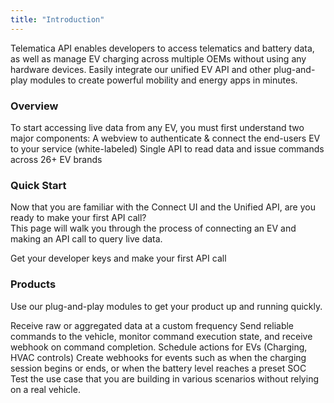 ```yaml
---
title: "Introduction"
---
```


Telematica API enables developers to access telematics and battery data, as well as manage EV charging across multiple OEMs without using any hardware devices. Easily integrate our unified EV API and other plug-and-play modules to create powerful mobility and energy apps in minutes.

### Overview
To start accessing live data from any EV, you must first understand two major components:
<CardGroup cols={2}>
  <Card title="Connect UI" icon="plug-circle-check" iconType="regular" color="#16a34a" href="/welcome/connect-ui">
    A webview to authenticate & connect the end-users EV to your service (white-labeled)
  </Card>
  <Card title="Unified Vehicle APIs" icon="bolt" iconType="regular" color="#16a34a" href="/welcome/unified-vehicle-apis">
    Single API to read data and issue commands across 26+ EV brands
  </Card>
</CardGroup>

### Quick Start
Now that you are familiar with the Connect UI and the Unified API, are you ready to make your first API call?
<br/> This page will walk you through the process of connecting an EV and making an API call to query live data.

<Card title="Quick Start" icon="forward" iconType="regular" color="#ea5a0c" href="/welcome/quick-start">
  Get your developer keys and make your first API call
</Card>

### Products
Use our plug-and-play modules to get your product up and running quickly.

<CardGroup cols={2}>
  
  <Card title="Poller" icon="database" iconType="regular" color="#16a34a" href="/products/poller">
    Receive raw or aggregated data at a custom frequency
  </Card>
  <Card title="Reliable Commands" icon={"car-wrench"} color="#16a34a" href="/products/commands">
    Send reliable commands to the vehicle, monitor command execution state, and receive webhook on command completion.
  </Card>
  <Card title="Schedules" icon="clock" iconType="regular" color="#16a34a" href="/products/schedules">
    Schedule actions for EVs (Charging, HVAC controls)
  </Card>
  <Card title="Webhooks" icon="bell" iconType="regular" color="#16a34a" href="/products/webhooks">
Create webhooks for events such as when the charging session begins or ends, or when the battery level reaches a preset SOC
 </Card>
  <Card title="EV Simulator" icon="car-circle-bolt" iconType="regular" color="#16a34a" href="/products/ev-simulator">
Test the use case that you are building in various scenarios without relying on a real vehicle.
  </Card>
</CardGroup>


